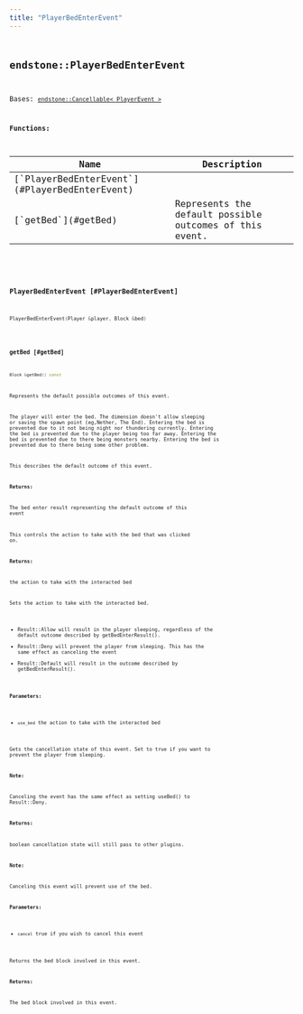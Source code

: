 ```yaml
---
title: "PlayerBedEnterEvent"
---
```


## <code className="doc-symbol doc-symbol-class"/> endstone::PlayerBedEnterEvent

Bases: [`endstone::Cancellable< PlayerEvent >`](cancellable)
















**Functions:**

<table>
<thead>
   <tr>
      <th>Name</th>
      <th>Description</th>
   </tr>
</thead>
<tbody>
<tr key="classendstone_1_1_player_bed_enter_event_1af989cb5f5f3c58103e7eb2083977d31c">
    <td>[`PlayerBedEnterEvent`](#PlayerBedEnterEvent)</td>
    <td></td>
</tr>
<tr key="classendstone_1_1_player_bed_enter_event_1a5e4bf0d94da73a970c346f33e9cae394">
    <td>[`getBed`](#getBed)</td>
    <td>Represents the default possible outcomes of this event.</td>
</tr>
</tbody>
</table>

### <code className="doc-symbol doc-symbol-function"/> PlayerBedEnterEvent [#PlayerBedEnterEvent]

```cpp
PlayerBedEnterEvent(Player &player, Block &bed)
```
### <code className="doc-symbol doc-symbol-function"/> getBed [#getBed]

```cpp
Block &getBed() const
```

Represents the default possible outcomes of this event.



The player will enter the bed. The dimension doesn't allow sleeping or saving the spawn point (eg,Nether, The End). Entering the bed is prevented due to it not being night nor thundering currently. Entering the bed is prevented due to the player being too far away. Entering the bed is prevented due to there being monsters nearby. Entering the bed is prevented due to there being some other problem.


This describes the default outcome of this event.




**Returns:**

The bed enter result representing the default outcome of this event


This controls the action to take with the bed that was clicked on.




**Returns:**

the action to take with the interacted bed


Sets the action to take with the interacted bed.



* Result::Allow will result in the player sleeping, regardless of the default outcome described by getBedEnterResult().
* Result::Deny will prevent the player from sleeping. This has the same effect as canceling the event
* Result::Default will result in the outcome described by getBedEnterResult().






**Parameters:**


* `use_bed` the action to take with the interacted bed

Gets the cancellation state of this event. Set to true if you want to prevent the player from sleeping.




**Note:**

Canceling the event has the same effect as setting useBed() to Result::Deny.




**Returns:**

boolean cancellation state  will still pass to other plugins.




**Note:**

Canceling this event will prevent use of the bed.




**Parameters:**


* `cancel` true if you wish to cancel this event

Returns the bed block involved in this event.




**Returns:**

The bed block involved in this event. 





        